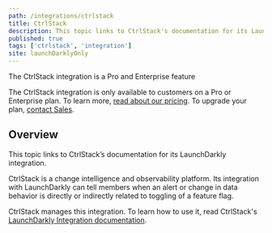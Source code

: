 ```yaml
---
path: /integrations/ctrlstack
title: CtrlStack
description: This topic links to CtrlStack's documentation for its LaunchDarkly integration. 
published: true
tags: ['ctrlstack', 'integration']
site: launchDarklyOnly
---
```


<Callout intent="primary">
<CalloutTitle>The CtrlStack integration is a Pro and Enterprise feature</CalloutTitle>
<CalloutDescription>

The CtrlStack integration is only available to customers on a Pro or Enterprise plan. To learn more, [read about our pricing](https://launchdarkly.com/pricing/). To upgrade your plan, [contact Sales](https://launchdarkly.com/contact-sales/).

</CalloutDescription>
</Callout>

## Overview

This topic links to CtrlStack’s documentation for its LaunchDarkly integration. 

CtrlStack is a change intelligence and observability platform. Its integration with LaunchDarkly can tell members when an alert or change in data behavior is directly or indirectly related to toggling of a feature flag.

CtrlStack manages this integration. To learn how to use it, read CtrlStack's [LaunchDarkly Integration documentation](https://www.ctrlstack.com/launchdarkly/).

